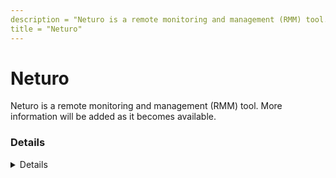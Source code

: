 ```yaml
---
description = "Neturo is a remote monitoring and management (RMM) tool. More information will be added as it becomes available."
title = "Neturo"
---
```




# Neturo

Neturo is a remote monitoring and management (RMM) tool. More information will be added as it becomes available.

### Details
<Details author={""}
         category={""}
         created={""}
         website={""}
         lastModified={"2/9/2024"}
         privileges={""}
         free={ false }
         verification={ false }
/>

#### Installation Paths
<Card code={ ["neturo*.exe", "ntrntservice.exe", "neturo.exe"] }/>

#### Supported OS
<Badges color="warning" badges={ ["Windows"] }/>




### Forensic Artifacts




#### Network Artifacts
<EuiSpacer size="xl"/>
<NetworkArtifactsTable data={ [{"Description": "Known remote domains", "Domains": ["neturo.uplus.co.kr"], "Ports": []}] }/>




### Detections
- Detects potential network activity of Neturo RMM tool
  - [Sigma Rule](https://github.com/magicsword-io/LOLRMM/blob/main/detections/sigma/neturo_network_sigma.yml)
- Detects potential processes activity of Neturo RMM tool
  - [Sigma Rule](https://github.com/magicsword-io/LOLRMM/blob/main/detections/sigma/neturo_processes_sigma.yml)

### References
- [Obscure, located an older copy here: http://www.iconpos.com/pos/home/iconpos/bbs.php?id=file&q=view&uid=2](Obscure, located an older copy here: http://www.iconpos.com/pos/home/iconpos/bbs.php?id=file&q=view&uid=2)

